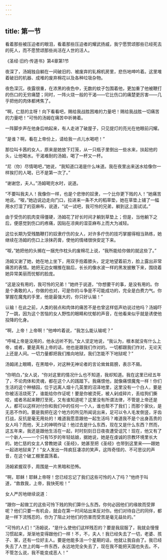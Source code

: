```yaml
---
---
---
```

title: 第一节
---




看着那些被压迫者的眼泪，看着那些压迫者的耀武扬威，我宁愿赞颂那些已经死去的死人，而不愿赞颂那些尚活在人世的活人。

《圣经·旧约·传道书》第4章第1节

夜深了，汤姆独自躺在一间破旧的、被废弃的轧棉机房里，悲伤地呻吟着。这里堆着破旧的机器、成堆的废弃棉花以及各种垃圾杂物。

夜色深沉，夜露很重，在浓黑的夜色中，无数的蚊子包围着他，更加重了他被鞭打的伤口的无穷痛楚；同时，一阵火烧一般的干渴——它比伤口的痛楚更厉害——几乎把他的肉体都烤焦了。

“啊，仁慈的主呀！向下看看吧，赐给我战胜困难的力量吧！赐给我战胜一切痛苦的力量吧！”可怜的汤姆在痛苦中祈祷着。

一阵脚步声在他身后响起来，有人走进了破屋子，只见提灯的亮光在他眼前闪耀。

“是谁？啊，看在上帝份上，请给我一点儿水喝吧！”

那位叫卡茜的女人，原来是她放下灯笼，从一只瓶子里倒出一些水来，扶起他的头，让他喝水。干渴难耐的汤姆，喝了一杯又一杯。

“尼（你）尽情喝吧，”她说，“我知道口渴是什么味道。我在夜里出来送水给像你一样挨打的人喝，已不是第一次了。”

“谢谢您，夫人。”汤姆喝完水时，说道。

“不要叫我夫人！我像你一样，也是个悲惨的奴隶，一个比你更下贱的人！”她痛苦地说。“呶，”她边说边走向门口，拉进来一条不大的稻草垫，她在草垫上铺了一幅用水打湿了的亚麻布，说道，“试一试吧，我可怜的兄弟，躺到这上面试试。”

由于受伤的肌肉变得僵硬，汤姆花了好长时间才躺到草垫上；但是，当他躺下之后，便感觉到伤口的疼痛，因贴在凉爽的湿亚麻布上而大为减轻。

这位长期为受残酷鞭打的奴隶疗伤的女人，对许多疗伤的技巧掌握得相当熟练，她继续在汤姆的伤口上涂抹药膏，使他的情绪很快安定下来。

“呶，”她把他的头搁在一捆充作枕头的废棉花上说，“我所能给你做的就这些了。”

汤姆又谢了她，她在地上坐下，用双手抱着膝头，定定地望着前方，脸上露出非常痛苦的表情。她把无边女帽推在脑后，长长的像水波一样的黑发披散下来，围绕着她异常美丽而忧郁的脸庞。

“这是没有用的，我可怜的兄弟！”她终于说道，“你想要干的事，是没有用的。你是个勇敢的人，你做的也对，可是你的斗争是不可能成功的，完全是白费力气。你掌握在魔鬼的手里，他是最强大的，你只好认输！”

认输！在此之前，人类的弱点和肉体的痛苦不是也曾这样低声劝说过他吗？汤姆吓了一跳，因为这个苦恼的女人野性的眼睛和忧郁的声音，在他看来似乎就是诱使他投降的化身。

“啊，上帝！上帝啊！”他呻吟着说，“我怎么能认输呢？”

“呼喊上帝是没用的，他永远听不到。”女人坚定地说，“我认为，根本就没有什么上帝，或者，要是真有上帝的话，他也是跟我们作对的。一切都跟我们作对，无论天上还是人间。一切力量都把我们推向地狱，我们怎能不下地狱呢？”

汤姆闭上眼睛，在黑暗中，对这种无神论者的言论耸耸肩膀，表示不屑。

“你明白，”女人说，“你对这里的情况什么也不知道，我却知道。我在这里已经五年了，不论肉体和灵魂，都在这个人的践踏下。我痛恨他，就像痛恨魔鬼一样！你们生活的这个种植园，位于远离人烟十几英里的沼泽地里，这里没有一个白人，要是你被活活烧死了，谁能给你作证呢！要是你被烫死，被人剁成碎片，丢给狗们撕咬，或者吊起来鞭打至死，又有谁知道呢？这里没有所谓法律，不管是上帝还是人，都可以这样对付你和我们中的任何一个人，谁也帮不了我们；而那个家伙，是无恶不作的。要是我把在这个地方的所见所闻说出来，足可以令人毛发倒竖，牙齿打战，反抗是毫无用处的！难道我愿意跟他一起生活吗？难道我不是个出身高贵的女人吗？而他，天上的神明作证！他过去是什么东西，现在又是什么东西？然而，这五年来，我还是跟他生活在一起，时时刻刻日日夜夜遭受诅咒！现在，他又有了一个新人——一个只有15岁的年轻姑娘，据她说，她是在虔诚的宗教环境里长大的。她仁慈的女主人曾教她读《圣经》，她甚至把《圣经》也带到这里来——跟她一起进地狱来了！”女人发出一阵疯狂凄凉的笑声，这阵奇怪的、不可思议的声音，在这个破工棚里震荡着。

汤姆紧握双手，周围是一片黑暗和恐怖。

“啊，耶稣！耶稣上帝呀！您已经忘记了我们这些可怜的人了吗？”他终于叫道，“救救我，上帝，我快死啦！”

女人严厉地继续说道：

“跟你一起做工的这些可怜下贱的狗们算什么东西，你何必因他们的缘故而受罪呢？他们只要一有机会，就会在第一时间站出来反对你。他们对待自己的同伴，都是一样下流残忍的，你为了阻止对他们的伤害而受苦是毫无益处的。”

“可怜的人们！”汤姆说，“是什么使他们这样残忍的？要是我屈服了，我就会慢慢习惯起来，渐渐地变得跟他们一样！不，不，夫人！我已经失去了一切，老婆、孩子、家，还有一位好主人。要是他能多活一个星期的话，他就让我自由了。我已经失去了人世上的每一件东西，永远地完全失去了，现在我不能把天国也失去。不，不管怎么说，我不能变成恶人！”